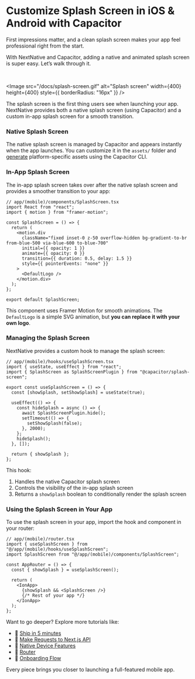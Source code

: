 # Customize Splash Screen in iOS & Android with Capacitor

First impressions matter, and a clean splash screen makes your app feel professional right from the start.

With NextNative and Capacitor, adding a native and animated splash screen is super easy. Let’s walk through it.

<br />

<Image
  src="/docs/splash-screen.gif"
  alt="Splash screen"
  width={400}
  height={400}
  style={{ borderRadius: "16px" }}
/>

The splash screen is the first thing users see when launching your app. NextNative provides both a native splash screen (using Capacitor) and a custom in-app splash screen for a smooth transition.

### Native Splash Screen

The native splash screen is managed by Capacitor and appears instantly when the app launches. You can customize it in the `assets/` folder and [generate](https://capacitorjs.com/docs/guides/splash-screens-and-icons) platform-specific assets using the Capacitor CLI.

### In-App Splash Screen

The in-app splash screen takes over after the native splash screen and provides a smoother transition to your app:

```tsx
// app/(mobile)/components/SplashScreen.tsx
import React from "react";
import { motion } from "framer-motion";

const SplashScreen = () => {
  return (
    <motion.div
      className="fixed inset-0 z-50 overflow-hidden bg-gradient-to-br from-blue-500 via-blue-600 to-blue-700"
      initial={{ opacity: 1 }}
      animate={{ opacity: 0 }}
      transition={{ duration: 0.5, delay: 1.5 }}
      style={{ pointerEvents: "none" }}
    >
      <DefaultLogo />
    </motion.div>
  );
};

export default SplashScreen;
```

This component uses Framer Motion for smooth animations. The `DefaultLogo` is a simple SVG animation, but **you can replace it with your own logo**.

### Managing the Splash Screen

NextNative provides a custom hook to manage the splash screen:

```tsx
// app/(mobile)/hooks/useSplashScreen.tsx
import { useState, useEffect } from "react";
import { SplashScreen as SplashScreenPlugin } from "@capacitor/splash-screen";

export const useSplashScreen = () => {
  const [showSplash, setShowSplash] = useState(true);

  useEffect(() => {
    const hideSplash = async () => {
      await SplashScreenPlugin.hide();
      setTimeout(() => {
        setShowSplash(false);
      }, 2000);
    };
    hideSplash();
  }, []);

  return { showSplash };
};
```

This hook:

1. Handles the native Capacitor splash screen
2. Controls the visibility of the in-app splash screen
3. Returns a `showSplash` boolean to conditionally render the splash screen

### Using the Splash Screen in Your App

To use the splash screen in your app, import the hook and component in your router:

```tsx
// app/(mobile)/router.tsx
import { useSplashScreen } from "@/app/(mobile)/hooks/useSplashScreen";
import SplashScreen from "@/app/(mobile)/components/SplashScreen";

const AppRouter = () => {
  const { showSplash } = useSplashScreen();

  return (
    <IonApp>
      {showSplash && <SplashScreen />}
      {/* Rest of your app */}
    </IonApp>
  );
};
```

<Callout type="default" emoji="📚">
  Want to go deeper? Explore more tutorials like:

- 🧩 [Ship in 5 minutes](/tutorials/ship-in-5-minutes)
- 🔄 [Make Requests to Next.js API](/tutorials/make-requests-to-api)
- 🧪 [Native Device Features](/tutorials/native-device-features)
- 🎨 [Router](/tutorials/ionic-router)
- 🔑 [Onboarding Flow](/tutorials/onboarding-flow)

Every piece brings you closer to launching a full-featured mobile app.

</Callout>

